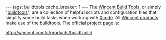 ---
tags: buildtools
cache_breaker: 1
---
The [[Wincent Build Tools]], or simply "[[buildtools]]", are a collection of helpful scripts and configuration files that simplify some build tasks when working with [[Xcode]]. All [[Wincent products]] make use of the [[buildtools]]. The official project page is:

http://wincent.com/a/products/buildtools/
